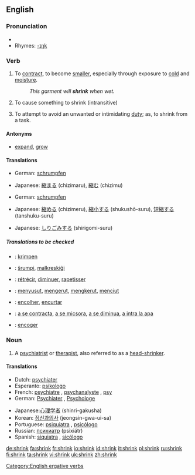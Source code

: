==English==

===Pronunciation===
*{{IPA|/'ʃɻɪɳk/}}
*Rhymes: [[Rhymes:English:-ɪŋk|-ɪŋk]]

===Verb===
{{en-verb|shrinks|shrinking|shrank|shrunk}}

#{{intransitive}} To [[contract]], to become [[smaller]], especially through exposure to [[cold]] and [[moisture]].
#:''This garment will '''shrink''' when wet.''
#{{transitive}} To cause something to shrink (intransitive)
#{{intransitive}} To attempt to avoid an unwanted or intimidating [[duty]]; as, to shrink from a task.

====Antonyms====
*[[expand]], [[grow]]

====Translations====
{{trans-top|intransitive: to contract, to become smaller}}
*German: [[schrumpfen]]
{{trans-mid}}
*Japanese: [[縮まる]] (chizimaru), [[縮む]] (chizimu)
{{trans-bottom}}

{{trans-top|transitive: to cause something to shrink (intransitive)}}
*German: [[schrumpfen]]
{{trans-mid}}
*Japanese: [[縮める]] (chizimeru), [[縮小する]] (shukushō-suru), [[短縮する]] (tanshuku-suru)
{{trans-bottom}}

{{trans-top|intransitive: to attempt to avoid an unwanted or intimidating duty}}
{{trans-mid}}
*Japanese: [[しりごみする]] (shirigomi-suru)
{{trans-bottom}}

=====Translations to be checked=====
<!--Remove this section once all of the translations below have been moved into the tables above.-->
{{checktrans}}
{{top}}
*{{ttbc|Dutch}}: [[krimpen]]
*{{ttbc|Esperanto}}: [[ŝrumpi]], [[malkreskiĝi]]
*{{ttbc|French}}: [[rétrécir]], [[diminuer]], [[rapetisser]]
*{{ttbc|Indonesian}}: [[susut|menyusut]], [[kerut|mengerut]], [[kerut|mengkerut]], [[ciut|menciut]]
{{mid}}
*{{ttbc|Portuguese}}: [[encolher]], [[encurtar]]
*{{ttbc|Romanian}}: [[a se contracta]], [[a se micsora]], [[a se diminua]], [[a intra la apa]]
*{{ttbc|Spanish}}: [[encoger]]
{{bottom}}

===Noun===
{{en-noun}}
#{{slang}} A [[psychiatrist]] or [[therapist]], also referred to as a [[head-shrinker]].

====Translations====
{{top}}
*Dutch: [[psychiater]]
*Esperanto: [[psikologo]]
*French: [[psychiatre]] {{m}}, [[psychanalyste]] {{m}}, [[psy]] {{m}}
*German: [[Psychiater]] {{m}}, [[Psychologe]]
{{mid}}
*Japanese:[[心理学者]] (shinri-gakusha)
*Korean: [[정신과의사]] (jeongsin-gwa-ui-sa)
*Portuguese: [[psiquiatra]] {{mf}}, [[psicólogo]] {{m}}
*Russian: [[психиатр]] (psixiátr) {{m}}
*Spanish: [[siquiatra]] {{mf}}, [[sicólogo]] {{m}}
{{bottom}}

[[Category:English ergative verbs]]

[[de:shrink]]
[[fa:shrink]]
[[fr:shrink]]
[[io:shrink]]
[[id:shrink]]
[[it:shrink]]
[[pl:shrink]]
[[ru:shrink]]
[[fi:shrink]]
[[ta:shrink]]
[[vi:shrink]]
[[uk:shrink]]
[[zh:shrink]]